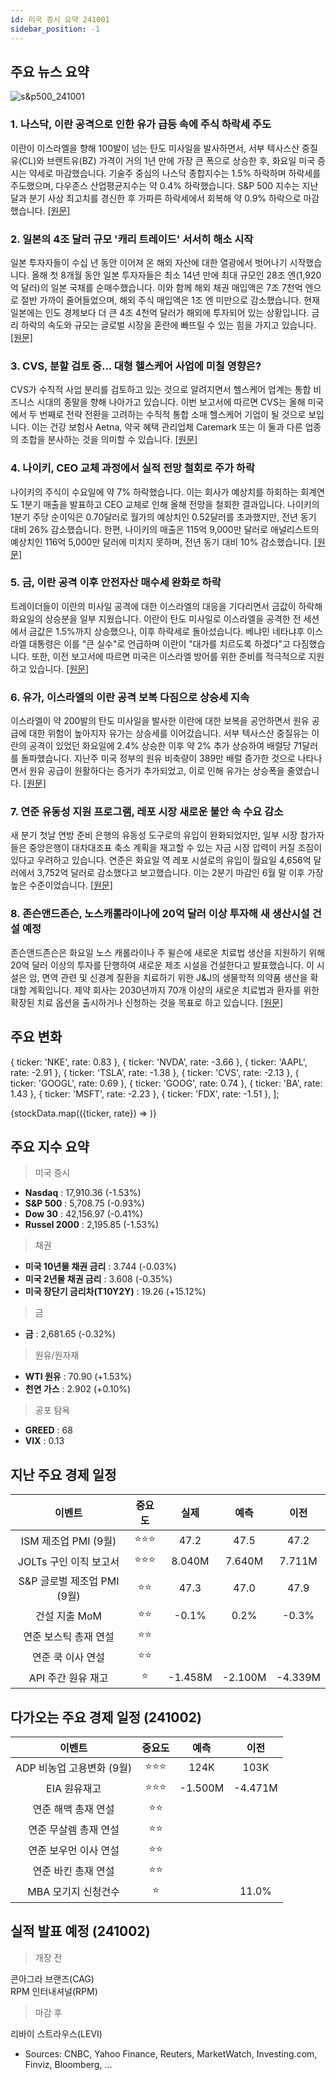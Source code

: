 ```yaml
---
id: 미국 증시 요약 241001
sidebar_position: -1
---
```


## 주요 뉴스 요약

![s&p500_241001](/map/241001.png)

### 1. **나스닥, 이란 공격으로 인한 유가 급등 속에 주식 하락세 주도**

이란이 이스라엘을 향해 100발이 넘는 탄도 미사일을 발사하면서, 서부 텍사스산 중질유(CL)와 브렌트유(BZ) 가격이 거의 1년 만에 가장 큰 폭으로 상승한 후, 화요일 미국 증시는 약세로 마감했습니다. 기술주 중심의 나스닥 종합지수는 1.5% 하락하며 하락세를 주도했으며, 다우존스 산업평균지수는 약 0.4% 하락했습니다. S&P 500 지수는 지난달과 분기 사상 최고치를 경신한 후 가파른 하락세에서 회복해 약 0.9% 하락으로 마감했습니다. [[원문]](https://finance.yahoo.com/news/live/stock-market-today-nasdaq-leads-stock-declines-while-oil-spikes-on-iran-attack-172955360.html)

### 2. **일본의 4조 달러 규모 '캐리 트레이드' 서서히 해소 시작**

일본 투자자들이 수십 년 동안 이어져 온 해외 자산에 대한 열광에서 벗어나기 시작했습니다. 올해 첫 8개월 동안 일본 투자자들은 최소 14년 만에 최대 규모인 28조 엔(1,920억 달러)의 일본 국채를 순매수했습니다. 이와 함께 해외 채권 매입액은 7조 7천억 엔으로 절반 가까이 줄어들었으며, 해외 주식 매입액은 1조 엔 미만으로 감소했습니다. 현재 일본에는 인도 경제보다 더 큰 4조 4천억 달러가 해외에 투자되어 있는 상황입니다. 금리 하락의 속도와 규모는 글로벌 시장을 혼란에 빠뜨릴 수 있는 힘을 가지고 있습니다. [[원문]](https://www.bloomberg.com/news/articles/2024-10-01/japan-s-4-trillion-carry-trade-begins-to-slowly-unwind?srnd=phx-markets&embedded-checkout=true)

### 3. **CVS, 분할 검토 중... 대형 헬스케어 사업에 미칠 영향은?**

CVS가 수직적 사업 분리를 검토하고 있는 것으로 알려지면서 헬스케어 업계는 통합 비즈니스 시대의 종말을 향해 나아가고 있습니다. 이번 보고서에 따르면 CVS는 올해 미국에서 두 번째로 전략 전환을 고려하는 수직적 통합 소매 헬스케어 기업이 될 것으로 보입니다. 이는 건강 보험사 Aetna, 약국 혜택 관리업체 Caremark 또는 이 둘과 다른 업종의 조합을 분사하는 것을 의미할 수 있습니다. [[원문]](https://finance.yahoo.com/news/cvs-is-weighing-a-breakup-what-does-it-mean-for-the-big-healthcare-business-181342736.html)

### 4. **나이키, CEO 교체 과정에서 실적 전망 철회로 주가 하락**

나이키의 주식이 수요일에 약 7% 하락했습니다. 이는 회사가 예상치를 하회하는 회계연도 1분기 매출을 발표하고 CEO 교체로 인해 올해 전망을 철회한 결과입니다. 나이키의 1분기 주당 순이익은 0.70달러로 월가의 예상치인 0.52달러를 초과했지만, 전년 동기 대비 26% 감소했습니다. 한편, 나이키의 매출은 115억 9,000만 달러로 애널리스트의 예상치인 116억 5,000만 달러에 미치지 못하며, 전년 동기 대비 10% 감소했습니다. [[원문]](https://finance.yahoo.com/news/nike-stock-tumbles-as-company-withdraws-guidance-amid-ceo-change-202320693.html)

### 5. **금, 이란 공격 이후 안전자산 매수세 완화로 하락**

트레이더들이 이란의 미사일 공격에 대한 이스라엘의 대응을 기다리면서 금값이 하락해 화요일의 상승분을 일부 지웠습니다. 이란이 탄도 미사일로 이스라엘을 공격한 전 세션에서 금값은 1.5%까지 상승했으나, 이후 하락세로 돌아섰습니다. 베냐민 네타냐후 이스라엘 대통령은 이를 "큰 실수"로 언급하며 이란이 "대가를 치르도록 하겠다"고 다짐했습니다. 또한, 이전 보고서에 따르면 미국은 이스라엘 방어를 위한 준비를 적극적으로 지원하고 있습니다. [[원문]](https://finance.yahoo.com/news/gold-holds-near-record-mideast-230230499.html)

### 6. **유가, 이스라엘의 이란 공격 보복 다짐으로 상승세 지속**

이스라엘이 약 200발의 탄도 미사일을 발사한 이란에 대한 보복을 공언하면서 원유 공급에 대한 위험이 높아지자 유가는 상승세를 이어갔습니다. 서부 텍사스산 중질유는 이란의 공격이 있었던 화요일에 2.4% 상승한 이후 약 2% 추가 상승하여 배럴당 71달러를 돌파했습니다. 지난주 미국 정부의 원유 비축량이 389만 배럴 증가한 것으로 나타나면서 원유 공급이 원활하다는 증거가 추가되었고, 이로 인해 유가는 상승폭을 줄였습니다. [[원문]](https://finance.yahoo.com/news/oil-extends-surge-israel-vows-231711802.html)

### 7. **연준 유동성 지원 프로그램, 레포 시장 새로운 불안 속 수요 감소**

새 분기 첫날 연방 준비 은행의 유동성 도구로의 유입이 완화되었지만, 일부 시장 참가자들은 중앙은행이 대차대조표 축소 계획을 재고할 수 있는 자금 시장 압력이 커질 조짐이 있다고 우려하고 있습니다. 연준은 화요일 역 레포 시설로의 유입이 월요일 4,656억 달러에서 3,752억 달러로 감소했다고 보고했습니다. 이는 2분기 마감인 6월 말 이후 가장 높은 수준이었습니다. [[원문]](https://finance.yahoo.com/news/fed-liquidity-tools-see-demand-192600831.html)

### 8. **존슨앤드존슨, 노스캐롤라이나에 20억 달러 이상 투자해 새 생산시설 건설 예정**

존슨앤드존슨은 화요일 노스 캐롤라이나 주 윌슨에 새로운 치료법 생산을 지원하기 위해 20억 달러 이상의 투자를 단행하여 새로운 제조 시설을 건설한다고 발표했습니다. 이 시설은 암, 면역 관련 및 신경계 질환을 치료하기 위한 J&J의 생물학적 의약품 생산을 확대할 계획입니다. 제약 회사는 2030년까지 70개 이상의 새로운 치료법과 환자를 위한 확장된 치료 옵션을 출시하거나 신청하는 것을 목표로 하고 있습니다. [[원문]](https://finance.yahoo.com/news/j-j-invest-more-2-180806126.html)

## 주요 변화

  { ticker: 'NKE', rate: 0.83 },
  { ticker: 'NVDA', rate: -3.66 },
  { ticker: 'AAPL', rate: -2.91 },
  { ticker: 'TSLA', rate: -1.38 },
  { ticker: 'CVS', rate: -2.13 },
  { ticker: 'GOOGL', rate: 0.69 },
  { ticker: 'GOOG', rate: 0.74 },
  { ticker: 'BA', rate: 1.43 },
  { ticker: 'MSFT', rate: -2.23 },
  { ticker: 'FDX', rate: -1.51 },
];

{stockData.map(({ticker, rate}) => <StockCardMini key={ticker} ticker={ticker} rate={rate}></StockCardMini>)}

## 주요 지수 요약

> 미국 증시

- **Nasdaq** : 17,910.36 (-1.53%)
- **S&P 500** : 5,708.75 (-0.93%)
- **Dow 30** : 42,156.97 (-0.41%)
- **Russel 2000** : 2,195.85 (-1.53%)

> 채권

- **미국 10년물 채권 금리** : 3.744 (-0.03%)
- **미국 2년물 채권 금리** : 3.608 (-0.35%)
- **미국 장단기 금리차(T10Y2Y)** : 19.26 (+15.12%)

> 금

- **금** : 2,681.65 (-0.32%)

> 원유/원자재

- **WTI 원유** : 70.90 (+1.53%)
- **천연 가스** : 2.902 (+0.10%)

> 공포 탐욕

- **GREED** : 68
- **VIX** : 0.13

## 지난 주요 경제 일정

|           이벤트            | 중요도 |  실제   |  예측   |  이전   |
| :-------------------------: | :----: | :-----: | :-----: | :-----: |
|    ISM 제조업 PMI (9월)     | ⭐⭐⭐ |  47.2   |  47.5   |  47.2   |
|   JOLTs 구인 이직 보고서    | ⭐⭐⭐ | 8.040M  | 7.640M  | 7.711M  |
| S&P 글로벌 제조업 PMI (9월) |  ⭐⭐  |  47.3   |  47.0   |  47.9   |
|        건설 지출 MoM        |  ⭐⭐  |  -0.1%  |  0.2%   |  -0.3%  |
|    연준 보스틱 총재 연설    |  ⭐⭐  |         |         |         |
|      연준 쿡 이사 연설      |  ⭐⭐  |         |         |         |
|     API 주간 원유 재고      |   ⭐   | -1.458M | -2.100M | -4.339M |

## 다가오는 주요 경제 일정 (241002)

|          이벤트           | 중요도 |  예측   |  이전   |
| :-----------------------: | :----: | :-----: | :-----: |
| ADP 비농업 고용변화 (9월) | ⭐⭐⭐ |  124K   |  103K   |
|       EIA 원유재고        | ⭐⭐⭐ | -1.500M | -4.471M |
|    연준 해맥 총재 연설    |  ⭐⭐  |         |         |
|   연준 무살렘 총재 연설   |  ⭐⭐  |         |         |
|   연준 보우먼 이사 연설   |  ⭐⭐  |         |         |
|    연준 바킨 총재 연설    |  ⭐⭐  |         |         |
|    MBA 모기지 신청건수    |   ⭐   |         |  11.0%  |

## 실적 발표 예정 (241002)

> 개장 전

콘아그라 브랜즈(CAG)  
RPM 인터내셔널(RPM)

> 마감 후

리바이 스트라우스(LEVI)

- Sources: CNBC, Yahoo Finance, Reuters, MarketWatch, Investing.com, Finviz, Bloomberg, ...
